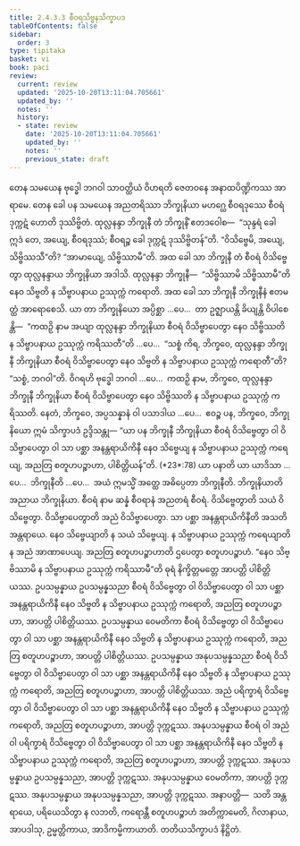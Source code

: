 ```yaml
---
title: 2.4.3.3 စီဝရသိဗ္ဗနသိက္ခာပဒ
tableOfContents: false
sidebar:
  order: 3
type: tipitaka
basket: vi
book: paci
review:
  current: review
  updated: '2025-10-20T13:11:04.705661'
  updated_by: ''
  notes: ''
  history:
  - state: review
    date: '2025-10-20T13:11:04.705661'
    updated_by: ''
    notes: ''
    previous_state: draft
---
```



<DynamicBreadcrumb />


<ReviewStatus review={frontmatter.review} showDetails={true} />

<HypothesisAnnotation frontmatter={frontmatter} />

<Division number="892" book="paci" e="ch" v="2" p="367">

<Paragraph number="2801" book="paci">
တေန သမယေန ဗုဒ္ဓေါ ဘဂဝါ သာဝတ္ထိယံ ဝိဟရတိ ဇေတဝနေ အနာထပိဏ္ဍိကဿ အာရာမေ. တေန ခေါ ပန သမယေန အညတရိဿာ ဘိက္ခုနိယာ မဟဂ္ဃေ စီဝရဒုဿေ စီဝရံ ဒုက္ကဋံ ဟောတိ ဒုဿိဗ္ဗိတံ. ထုလ္လနန္ဒာ ဘိက္ခုနီ တံ ဘိက္ခုနိံ ဧတဒဝေါစ—  “သုန္ဒရံ ခေါ ဣဒံ တေ, အယျေ, စီဝရဒုဿံ; စီဝရဉ္စ ခေါ ဒုက္ကဋံ ဒုဿိဗ္ဗိတန်”တိ. “ဝိသိဗ္ဗေမိ, အယျေ, သိဗ္ဗိဿသီ”တိ? “အာမာယျေ, သိဗ္ဗိဿာမီ”တိ. အထ ခေါ သာ ဘိက္ခုနီ တံ စီဝရံ ဝိသိဗ္ဗေတွာ ထုလ္လနန္ဒာယ ဘိက္ခုနိယာ အဒါသိ. ထုလ္လနန္ဒာ ဘိက္ခုနီ—  “သိဗ္ဗိဿာမိ သိဗ္ဗိဿာမီ”တိ နေဝ သိဗ္ဗတိ န သိဗ္ဗာပနာယ ဥဿုက္ကံ ကရောတိ.
</Paragraph>

<Paragraph number="2802" book="paci">
အထ ခေါ သာ ဘိက္ခုနီ ဘိက္ခုနီနံ ဧတမတ္ထံ အာရောစေသိ. ယာ တာ ဘိက္ခုနိယော အပ္ပိစ္ဆာ …ပေ…  တာ ဥဇ္ဈာယန္တိ ခိယျန္တိ ဝိပါစေန္တိ—  “ကထဉှိ နာမ အယျာ ထုလ္လနန္ဒာ ဘိက္ခုနိယာ စီဝရံ ဝိသိဗ္ဗာပေတွာ နေဝ သိဗ္ဗိဿတိ န သိဗ္ဗာပနာယ ဥဿုက္ကံ ကရိဿတီ”တိ …ပေ…  “သစ္စံ ကိရ, ဘိက္ခဝေ, ထုလ္လနန္ဒာ ဘိက္ခုနီ ဘိက္ခုနိယာ စီဝရံ ဝိသိဗ္ဗာပေတွာ နေဝ သိဗ္ဗတိ န သိဗ္ဗာပနာယ ဥဿုက္ကံ ကရောတီ”တိ? “သစ္စံ, ဘဂဝါ”တိ. ဝိဂရဟိ ဗုဒ္ဓေါ ဘဂဝါ …ပေ…  ကထဉှိ နာမ, ဘိက္ခဝေ, ထုလ္လနန္ဒာ ဘိက္ခုနီ ဘိက္ခုနိယာ စီဝရံ ဝိသိဗ္ဗာပေတွာ နေဝ သိဗ္ဗိဿတိ န သိဗ္ဗာပနာယ ဥဿုက္ကံ ကရိဿတိ. နေတံ, ဘိက္ခဝေ, အပ္ပသန္နာနံ ဝါ ပသာဒါယ …ပေ…  ဧဝဉ္စ ပန, ဘိက္ခဝေ, ဘိက္ခုနိယော ဣမံ သိက္ခာပဒံ ဥဒ္ဒိသန္တု—
</Paragraph>

</Division>
<Division number="893" book="paci" e="ch" v="2" p="368">

<Paragraph number="2803" book="paci">
<Emphasis>“ယာ ပန ဘိက္ခုနီ ဘိက္ခုနိယာ စီဝရံ ဝိသိဗ္ဗေတွာ ဝါ ဝိသိဗ္ဗာပေတွာ ဝါ သာ ပစ္ဆာ အနန္တရာယိကိနီ နေဝ သိဗ္ဗေယျ န သိဗ္ဗာပနာယ ဥဿုက္ကံ ကရေယျ, အညတြ စတူဟပဉ္စာဟာ, ပါစိတ္တိယန်”</Emphasis>တိ. (*23*:<Emphasis>78</Emphasis>)
</Paragraph>

</Division>
<Division number="894" book="paci" e="ch" v="2" p="368">

<Paragraph number="2804" book="paci">
<Emphasis>ယာ ပနာ</Emphasis>တိ ယာ ယာဒိသာ …ပေ…  <Emphasis>ဘိက္ခုနီ</Emphasis>တိ …ပေ…  အယံ ဣမသ္မိံ အတ္ထေ အဓိပ္ပေတာ ဘိက္ခုနီတိ.
</Paragraph>

<Paragraph number="2805" book="paci">
<Emphasis>ဘိက္ခုနိယာ</Emphasis>တိ အညာယ ဘိက္ခုနိယာ.
</Paragraph>

<Paragraph number="2806" book="paci">
<Emphasis>စီဝရံ</Emphasis> နာမ ဆန္နံ စီဝရာနံ အညတရံ စီဝရံ.
</Paragraph>

<Paragraph number="2807" book="paci">
<Emphasis>ဝိသိဗ္ဗေတွာ</Emphasis>တိ သယံ ဝိသိဗ္ဗေတွာ. <Emphasis>ဝိသိဗ္ဗာပေတွာ</Emphasis>တိ အညံ ဝိသိဗ္ဗာပေတွာ.
</Paragraph>

<Paragraph number="2808" book="paci">
<Emphasis>သာ ပစ္ဆာ အနန္တရာယိကိနီ</Emphasis>တိ အသတိ အန္တရာယေ.
</Paragraph>

<Paragraph number="2809" book="paci">
<Emphasis>နေဝ သိဗ္ဗေယျာ</Emphasis>တိ န သယံ သိဗ္ဗေယျ. <Emphasis>န သိဗ္ဗာပနာယ ဥဿုက္ကံ ကရေယျာ</Emphasis>တိ န အညံ အာဏာပေယျ.
</Paragraph>

<Paragraph number="2810" book="paci">
<Emphasis>အညတြ စတူဟပဉ္စာဟာ</Emphasis>တိ ဌပေတွာ စတူဟပဉ္စာဟံ. “နေဝ သိဗ္ဗိဿာမိ န သိဗ္ဗာပနာယ ဥဿုက္ကံ ကရိဿာမီ”တိ ဓုရံ နိက္ခိတ္တမတ္တေ အာပတ္တိ ပါစိတ္တိယဿ.
</Paragraph>

</Division>
<Division number="895" book="paci" e="ch" v="2" p="368">

<Paragraph number="2811" book="paci">
ဥပသမ္ပန္နာယ ဥပသမ္ပန္နသညာ စီဝရံ ဝိသိဗ္ဗေတွာ ဝါ ဝိသိဗ္ဗာပေတွာ ဝါ သာ ပစ္ဆာ အနန္တရာယိကိနီ နေဝ သိဗ္ဗတိ န သိဗ္ဗာပနာယ ဥဿုက္ကံ ကရောတိ, အညတြ စတူဟပဉ္စာဟာ, အာပတ္တိ ပါစိတ္တိယဿ. ဥပသမ္ပန္နာယ ဝေမတိကာ စီဝရံ ဝိသိဗ္ဗေတွာ ဝါ ဝိသိဗ္ဗာပေတွာ ဝါ သာ ပစ္ဆာ အနန္တရာယိကိနီ နေဝ သိဗ္ဗတိ န သိဗ္ဗာပနာယ ဥဿုက္ကံ ကရောတိ, အညတြ စတူဟပဉ္စာဟာ, အာပတ္တိ ပါစိတ္တိယဿ. ဥပသမ္ပန္နာယ အနုပသမ္ပန္နသညာ စီဝရံ ဝိသိဗ္ဗေတွာ ဝါ ဝိသိဗ္ဗာပေတွာ ဝါ သာ ပစ္ဆာ အနန္တရာယိကိနီ နေဝ သိဗ္ဗတိ န သိဗ္ဗာပနာယ ဥဿုက္ကံ ကရောတိ, အညတြ စတူဟပဉ္စာဟာ, အာပတ္တိ ပါစိတ္တိယဿ.
</Paragraph>

<Paragraph number="2812" book="paci">
အညံ ပရိက္ခာရံ ဝိသိဗ္ဗေတွာ ဝါ ဝိသိဗ္ဗာပေတွာ ဝါ သာ ပစ္ဆာ အနန္တရာယိကိနီ နေဝ သိဗ္ဗတိ န သိဗ္ဗာပနာယ ဥဿုက္ကံ ကရောတိ, အညတြ စတူဟပဉ္စာဟာ, အာပတ္တိ ဒုက္ကဋဿ. အနုပသမ္ပန္နာယ စီဝရံ ဝါ အညံ ဝါ ပရိက္ခာရံ ဝိသိဗ္ဗေတွာ ဝါ ဝိသိဗ္ဗာပေတွာ ဝါ သာ ပစ္ဆာ အနန္တရာယိကိနီ နေဝ သိဗ္ဗတိ န သိဗ္ဗာပနာယ ဥဿုက္ကံ ကရောတိ, အညတြ စတူဟပဉ္စာဟာ, အာပတ္တိ ဒုက္ကဋဿ. အနုပသမ္ပန္နာယ ဥပသမ္ပန္နသညာ, အာပတ္တိ ဒုက္ကဋဿ. အနုပသမ္ပန္နာယ ဝေမတိကာ, အာပတ္တိ ဒုက္ကဋဿ. အနုပသမ္ပန္နာယ အနုပသမ္ပန္နသညာ, အာပတ္တိ ဒုက္ကဋဿ.
</Paragraph>

</Division>
<Division number="896" book="paci" e="ch" v="2" p="369">

<Paragraph number="2813" book="paci">
အနာပတ္တိ—  သတိ အန္တရာယေ, ပရိယေသိတွာ န လဘတိ, ကရောန္တီ စတူဟပဉ္စာဟံ အတိက္ကာမေတိ, ဂိလာနာယ, အာပဒါသု, ဥမ္မတ္တိကာယ, အာဒိကမ္မိကာယာတိ.

</Paragraph>
</Division>

<Paragraph number="2814" type="center" book="paci">
တတိယသိက္ခာပဒံ နိဋ္ဌိတံ.
</Paragraph>